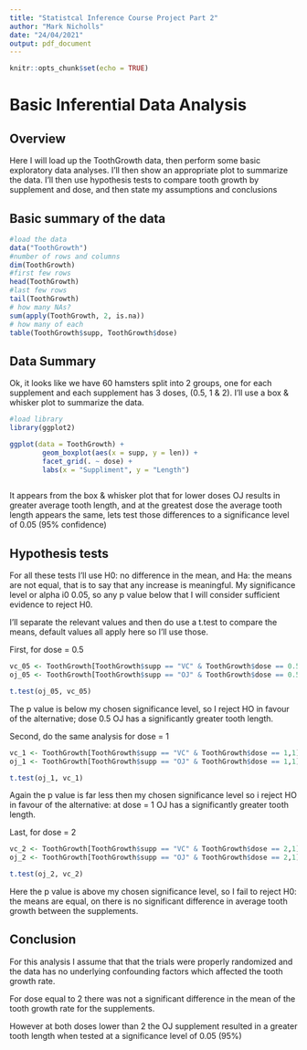 ```yaml
---
title: "Statistcal Inference Course Project Part 2"
author: "Mark Nicholls"
date: "24/04/2021"
output: pdf_document
---
```


```r
knitr::opts_chunk$set(echo = TRUE)
```

# Basic Inferential Data Analysis

## Overview

Here I will load up the ToothGrowth data, then perform some basic exploratory data analyses.  I'll then show an appropriate plot to summarize the data. I'll then use hypothesis tests to compare tooth growth by supplement and dose, and then state my assumptions and conclusions

## Basic summary of the data

```r
#load the data
data("ToothGrowth")
#number of rows and columns
dim(ToothGrowth)
#first few rows
head(ToothGrowth)
#last few rows
tail(ToothGrowth)
# how many NAs?
sum(apply(ToothGrowth, 2, is.na))
# how many of each
table(ToothGrowth$supp, ToothGrowth$dose)
```

## Data Summary

Ok, it looks like we have 60 hamsters split into 2 groups, one for each supplement and each supplement has 3 doses, (0.5, 1 & 2). I'll use a box & whisker plot to summarize the data.

```r
#load library
library(ggplot2)

ggplot(data = ToothGrowth) +
        geom_boxplot(aes(x = supp, y = len)) +
        facet_grid(. ~ dose) +
        labs(x = "Suppliment", y = "Length")
        
```

It appears from the box & whisker plot that for lower doses OJ results in greater average tooth length, and at the greatest dose the average tooth length appears the same, lets test those differences to a significance level of 0.05 (95% confidence)

## Hypothesis tests

For all these tests I'll use H0: no difference in the mean, and Ha: the means are not equal, that is to say that any increase is meaningful. My significance level or alpha i0 0.05, so any p value below that I will consider sufficient evidence to reject H0.

I'll separate the relevant values and then do use a t.test to compare the means, default values all apply here so I'll use those.

First, for dose = 0.5 

```r
vc_05 <- ToothGrowth[ToothGrowth$supp == "VC" & ToothGrowth$dose == 0.5,1]
oj_05 <- ToothGrowth[ToothGrowth$supp == "OJ" & ToothGrowth$dose == 0.5,1]

t.test(oj_05, vc_05)

```
The p value is below my chosen significance level, so I reject HO in favour of the alternative; dose 0.5 OJ has a significantly greater tooth length.

Second, do the same analysis for dose = 1

```r
vc_1 <- ToothGrowth[ToothGrowth$supp == "VC" & ToothGrowth$dose == 1,1]
oj_1 <- ToothGrowth[ToothGrowth$supp == "OJ" & ToothGrowth$dose == 1,1]

t.test(oj_1, vc_1)

```
Again the p value is far less then my chosen significance level so i reject HO in favour of the alternative: at dose = 1 OJ has a significantly greater tooth length.

Last, for dose = 2
```r
vc_2 <- ToothGrowth[ToothGrowth$supp == "VC" & ToothGrowth$dose == 2,1]
oj_2 <- ToothGrowth[ToothGrowth$supp == "OJ" & ToothGrowth$dose == 2,1]

t.test(oj_2, vc_2)

```

Here the p value is above my chosen significance level, so I fail to reject H0:  the means are equal, on  there is no significant difference in average tooth growth between the supplements.

## Conclusion

For this analysis I assume that that the trials were properly randomized and the data has no underlying confounding factors which affected the tooth growth rate.

For dose equal to 2 there was not a significant difference in the mean of the tooth growth rate for the supplements.

However at both doses lower than 2 the OJ supplement resulted in a greater tooth length when tested at a significance level of 0.05 (95%)